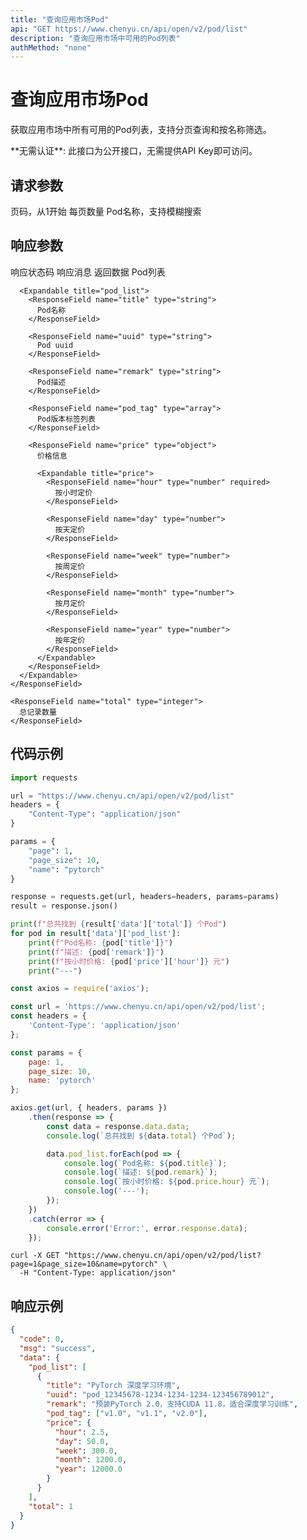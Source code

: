 ```yaml
---
title: "查询应用市场Pod"
api: "GET https://www.chenyu.cn/api/open/v2/pod/list"
description: "查询应用市场中可用的Pod列表"
authMethod: "none"
---
```


# 查询应用市场Pod

获取应用市场中所有可用的Pod列表，支持分页查询和按名称筛选。

<Info>
  **无需认证**: 此接口为公开接口，无需提供API Key即可访问。
</Info>

## 请求参数

<ParamField query="page" type="integer" optional>
  页码，从1开始
</ParamField>

<ParamField query="page_size" type="integer" optional>
  每页数量
</ParamField>

<ParamField query="name" type="string" optional>
  Pod名称，支持模糊搜索
</ParamField>

## 响应参数

<ResponseField name="code" type="integer">
  响应状态码
</ResponseField>

<ResponseField name="msg" type="string">
  响应消息
</ResponseField>

<ResponseField name="data" type="object">
  返回数据
  
  <Expandable title="data">
    <ResponseField name="pod_list" type="array">
      Pod列表
      
      <Expandable title="pod_list">
        <ResponseField name="title" type="string">
          Pod名称
        </ResponseField>
        
        <ResponseField name="uuid" type="string">
          Pod uuid
        </ResponseField>
        
        <ResponseField name="remark" type="string">
          Pod描述
        </ResponseField>
        
        <ResponseField name="pod_tag" type="array">
          Pod版本标签列表
        </ResponseField>
        
        <ResponseField name="price" type="object">
          价格信息
          
          <Expandable title="price">
            <ResponseField name="hour" type="number" required>
              按小时定价
            </ResponseField>
            
            <ResponseField name="day" type="number">
              按天定价
            </ResponseField>
            
            <ResponseField name="week" type="number">
              按周定价
            </ResponseField>
            
            <ResponseField name="month" type="number">
              按月定价
            </ResponseField>
            
            <ResponseField name="year" type="number">
              按年定价
            </ResponseField>
          </Expandable>
        </ResponseField>
      </Expandable>
    </ResponseField>
    
    <ResponseField name="total" type="integer">
      总记录数量
    </ResponseField>
  </Expandable>
</ResponseField>

## 代码示例

<CodeGroup>

```python Python
import requests

url = "https://www.chenyu.cn/api/open/v2/pod/list"
headers = {
    "Content-Type": "application/json"
}

params = {
    "page": 1,
    "page_size": 10,
    "name": "pytorch"
}

response = requests.get(url, headers=headers, params=params)
result = response.json()

print(f"总共找到 {result['data']['total']} 个Pod")
for pod in result['data']['pod_list']:
    print(f"Pod名称: {pod['title']}")
    print(f"描述: {pod['remark']}")
    print(f"按小时价格: {pod['price']['hour']} 元")
    print("---")
```

```javascript JavaScript
const axios = require('axios');

const url = 'https://www.chenyu.cn/api/open/v2/pod/list';
const headers = {
    'Content-Type': 'application/json'
};

const params = {
    page: 1,
    page_size: 10,
    name: 'pytorch'
};

axios.get(url, { headers, params })
    .then(response => {
        const data = response.data.data;
        console.log(`总共找到 ${data.total} 个Pod`);

        data.pod_list.forEach(pod => {
            console.log(`Pod名称: ${pod.title}`);
            console.log(`描述: ${pod.remark}`);
            console.log(`按小时价格: ${pod.price.hour} 元`);
            console.log('---');
        });
    })
    .catch(error => {
        console.error('Error:', error.response.data);
    });
```

```curl cURL
curl -X GET "https://www.chenyu.cn/api/open/v2/pod/list?page=1&page_size=10&name=pytorch" \
  -H "Content-Type: application/json"
```

</CodeGroup>

## 响应示例

```json
{
  "code": 0,
  "msg": "success",
  "data": {
    "pod_list": [
      {
        "title": "PyTorch 深度学习环境",
        "uuid": "pod_12345678-1234-1234-1234-123456789012",
        "remark": "预装PyTorch 2.0，支持CUDA 11.8，适合深度学习训练",
        "pod_tag": ["v1.0", "v1.1", "v2.0"],
        "price": {
          "hour": 2.5,
          "day": 50.0,
          "week": 300.0,
          "month": 1200.0,
          "year": 12000.0
        }
      }
    ],
    "total": 1
  }
}
```